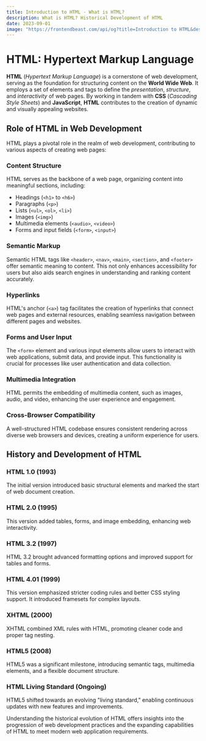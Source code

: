 ```yaml
---
title: Introduction to HTML - What is HTML?
description: What is HTML? Historical Development of HTML
date: 2023-09-01
image: "https://frontendbeast.com/api/og?title=Introduction to HTML&desc=What is HTML?"
---
```



# HTML: Hypertext Markup Language

**HTML** (_Hypertext Markup Language_) is a cornerstone of web development, serving as the foundation for structuring content on the **World Wide Web**. It employs a set of elements and tags to define the _presentation_, _structure_, and _interactivity_ of web pages. By working in tandem with **CSS** (_Cascading Style Sheets_) and **JavaScript**, **HTML** contributes to the creation of dynamic and visually appealing websites.

## Role of HTML in Web Development

HTML plays a pivotal role in the realm of web development, contributing to various aspects of creating web pages:

### Content Structure

HTML serves as the backbone of a web page, organizing content into meaningful sections, including:

- Headings (`<h1>` to `<h6>`)
- Paragraphs (`<p>`)
- Lists (`<ul>`, `<ol>`, `<li>`)
- Images (`<img>`)
- Multimedia elements (`<audio>`, `<video>`)
- Forms and input fields (`<form>`, `<input>`)

### Semantic Markup

Semantic HTML tags like `<header>`, `<nav>`, `<main>`, `<section>`, and `<footer>` offer semantic meaning to content. This not only enhances accessibility for users but also aids search engines in understanding and ranking content accurately.

### Hyperlinks

HTML's anchor (`<a>`) tag facilitates the creation of hyperlinks that connect web pages and external resources, enabling seamless navigation between different pages and websites.

### Forms and User Input

The `<form>` element and various input elements allow users to interact with web applications, submit data, and provide input. This functionality is crucial for processes like user authentication and data collection.

### Multimedia Integration

HTML permits the embedding of multimedia content, such as images, audio, and video, enhancing the user experience and engagement.

### Cross-Browser Compatibility

A well-structured HTML codebase ensures consistent rendering across diverse web browsers and devices, creating a uniform experience for users.

## History and Development of HTML

<Steps>

### HTML 1.0 (1993)

The initial version introduced basic structural elements and marked the start of web document creation.

### HTML 2.0 (1995)

This version added tables, forms, and image embedding, enhancing web interactivity.

### HTML 3.2 (1997)

HTML 3.2 brought advanced formatting options and improved support for tables and forms.

### HTML 4.01 (1999)

This version emphasized stricter coding rules and better CSS styling support. It introduced framesets for complex layouts.

### XHTML (2000)

XHTML combined XML rules with HTML, promoting cleaner code and proper tag nesting.

### HTML5 (2008)

HTML5 was a significant milestone, introducing semantic tags, multimedia elements, and a flexible document structure.

### HTML Living Standard (Ongoing)

HTML5 shifted towards an evolving "living standard," enabling continuous updates with new features and improvements.

</Steps>

Understanding the historical evolution of HTML offers insights into the progression of web development practices and the expanding capabilities of HTML to meet modern web application requirements.
